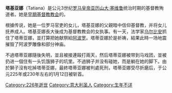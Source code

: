 {{Expand language|1=en|time=2021-01-26T10:49:02+00:00}}
{{Infobox saint
|name= 塔基亚娜
|birth_date=
|death_date=226–235 
|feast_day= 1月12日
|venerated_in= [[天主教會|天主教會]]<br>[[正教會|正教會]]
|image= Tatiana.jpg
|imagesize= 
|caption= 19世紀[[俄罗斯正教会|俄罗斯正教会]]的塔基亚娜[[聖像畫|聖像畫]]
|birth_place=羅馬
|death_place=羅馬
|titles= [[处女|处女]]、[[殉教|殉教]]
|beatified_date=  
|beatified_place=
|beatified_by=
|canonized_date=
|canonized_place=
|canonized_by=


|major_shrine= 
|suppressed_date=
|issues= 
}}'''塔基亚娜'''（Tatiana）是公元3世纪[[罗马皇帝|罗马皇帝]][[亚历山大·塞维鲁|亚历山大·塞维鲁]]统治时期的基督教殉道者。她是[[基督教历史|早期基督教教会]]的{{link-en|女执事|Deaconess}}。

根據传说，她是一位罗马官吏的女儿，塔基亚娜的父親暗中信仰基督教，并将女儿抚养成人。塔基亚娜長大後成为基督教教会的女执事。有一天，法学家[[乌尔比安|乌尔比安]]抓住了塔蒂亚娜，並打算把她献祭給[[阿波罗|阿波罗]]。塔蒂亚娜於是祈祷，結果此時一场地震摧毁了阿波罗雕像和部分神庙。

不過塔蒂亚娜隨後失明，並且被接連毆打兩天，然后塔蒂亚娜被带到马戏团，並被扔进一個住有一头饥饿狮子的坑里。不過狮子并没有碰她，而是躺在她的脚下。由於獅子沒有吃掉塔蒂亚娜，最終塔蒂亚娜被判處死刑，塔蒂亚娜受尽折磨后，于公元225年或230年左右的1月12日被斩首。

[[Category:226年逝世|Category:226年逝世]]
[[Category:意大利圣人|Category:意大利圣人]]
[[Category:生年不详|Category:生年不详]]